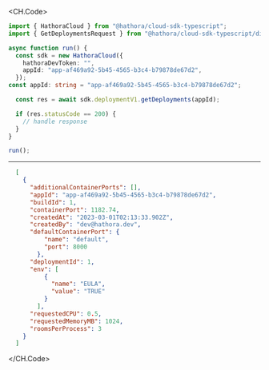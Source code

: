 
<CH.Code>
```typescript GetDeployments.ts
import { HathoraCloud } from "@hathora/cloud-sdk-typescript";
import { GetDeploymentsRequest } from "@hathora/cloud-sdk-typescript/dist/models/operations";

async function run() {
  const sdk = new HathoraCloud({
    hathoraDevToken: "",
    appId: "app-af469a92-5b45-4565-b3c4-b79878de67d2",
  });
const appId: string = "app-af469a92-5b45-4565-b3c4-b79878de67d2";

  const res = await sdk.deploymentV1.getDeployments(appId);

  if (res.statusCode == 200) {
    // handle response
  }
}

run();
```
---

```json Example Response
  [
    {
      "additionalContainerPorts": [],
      "appId": "app-af469a92-5b45-4565-b3c4-b79878de67d2",
      "buildId": 1,
      "containerPort": 1182.74,
      "createdAt": "2023-03-01T02:13:33.902Z",
      "createdBy": "dev@hathora.dev",
      "defaultContainerPort": {
          "name": "default",
          "port": 8000
        },
      "deploymentId": 1,
      "env": [
          {
            "name": "EULA",
            "value": "TRUE"
          }
        ],
      "requestedCPU": 0.5,
      "requestedMemoryMB": 1024,
      "roomsPerProcess": 3
    }
  ]
```
</CH.Code>
